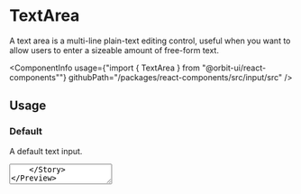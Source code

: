 
<Meta
    title="Components/TextArea"
    id="textarea"
/>

# TextArea

<Tagline>A text area is a multi-line plain-text editing control, useful when you want to allow users to enter a sizeable amount of free-form text.</Tagline>

<ComponentInfo
    usage={"import { TextArea } from \"@orbit-ui/react-components\""}
    githubPath="/packages/react-components/src/input/src"
/>

## Usage

### Default

A default text input.

<Preview>
    <Story name="default">
        <TextArea placeholder="Why should you go to space?" />
    </Story>
</Preview>

### Value

A text area can have a value.

<Preview>
    <Story name="value">
        <TextArea defaultValue="To fly high!" placeholder="Why should you go to space?" />
    </Story>
</Preview>

### Button

A text area can contain a [button](?path=/docs/button--default-story).

<Preview>
    <Story name="button">
        <Inline>
            <TextArea button={<CrossButton aria-label="Clear value" />} placeholder="Why should you go to space?" />
        </Inline>
    </Story>
</Preview>

### Max Rows

A text are can be limited to a maximum number of rows.

<Preview>
    <Story name="max rows">
        <Inline>
            <TextArea maxRows={5} placeholder="Why should you go to space?" />
        </Inline>
    </Story>
</Preview>

### Disabled

A text area can be disabled.

<Preview>
    <Story name="disabled">
        <TextArea disabled placeholder="Why should you go to space?" />
    </Story>
</Preview>

### Readonly

A text area can be readonly.

<Preview>
    <Story name="readonly">
        <TextArea readOnly defaultValue="NASA selected SpaceX to develop a lunar optimized Starship to transport crew between lunar orbit and the surface of the Moon as part of NASA’s Artemis program." />
    </Story>
</Preview>

### Loading

A text area can show that it is currently loading data.

<Preview>
    <Story name="loading">
        <TextArea loading />
    </Story>
</Preview>

### Fluid

A text area can take the width of its container.

<Preview>
    <Story name="fluid">
        <TextArea fluid placeholder="Why should you go to space?" />
    </Story>
</Preview>

### Validation

A text input can display a validation state to communicate to the user whether the current value is valid or invalid. Implement your own validation logic in your app and pass either `"valid"` or `"invalid"` to the input via the `validationState` prop.

The example below illustrates how one would validate that a text area doesn't exceed 25 characters (yes it could also be done with maxLength).

<Preview filePath="/input/docs/text-area/LengthValidation" />

### Transparent

A text area can be transparent.

<Preview>
    <Story name="transparent">
        <TextArea variant="transparent" placeholder="Why should you go to space?" />
    </Story>
</Preview>

## API

### TextArea

<ComponentInfo
    usage={"import { TextArea } from \"@orbit-ui/react-components\""}
    compact
/>

<ArgsTable of={InnerTextArea} />


